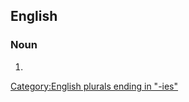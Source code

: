 ==English==

===Noun===
{{head|en|noun form}}

# {{plural of|advisability|lang=en}}

[[Category:English plurals ending in "-ies"]]